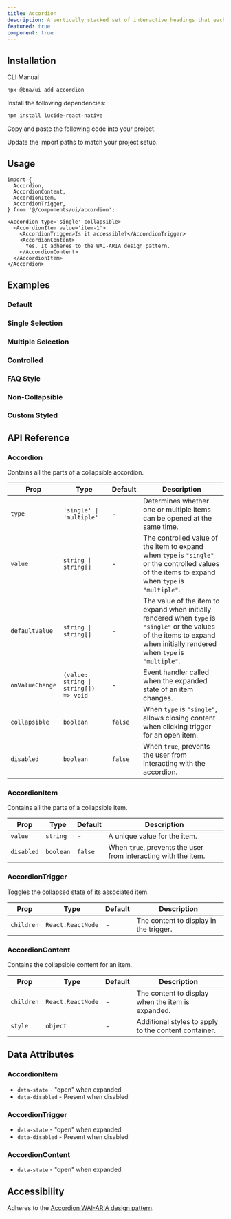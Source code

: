 ```yaml
---
title: Accordion
description: A vertically stacked set of interactive headings that each reveal a section of content.
featured: true
component: true
---
```


<ComponentPreview
  name='accordion-demo'
  description='A basic accordion with collapsible sections'
/>

## Installation

<CodeTabs>

<TabsList>
  <TabsTrigger value="cli">CLI</TabsTrigger>
  <TabsTrigger value="manual">Manual</TabsTrigger>
</TabsList>
<TabsContent value="cli">

```bash
npx @bna/ui add accordion
```

</TabsContent>

<TabsContent value="manual">

<Steps>

<Step>Install the following dependencies:</Step>

```bash
npm install lucide-react-native
```

<Step>Copy and paste the following code into your project.</Step>

<ComponentSource name='accordion' title='components/ui/accordion.tsx' />

<Step>Update the import paths to match your project setup.</Step>

</Steps>

</TabsContent>

</CodeTabs>

## Usage

```tsx
import {
  Accordion,
  AccordionContent,
  AccordionItem,
  AccordionTrigger,
} from '@/components/ui/accordion';
```

```tsx
<Accordion type='single' collapsible>
  <AccordionItem value='item-1'>
    <AccordionTrigger>Is it accessible?</AccordionTrigger>
    <AccordionContent>
      Yes. It adheres to the WAI-ARIA design pattern.
    </AccordionContent>
  </AccordionItem>
</Accordion>
```

## Examples

### Default

<ComponentPreview
  name='accordion-demo'
  description='A basic accordion with single selection and collapsible behavior'
/>

### Single Selection

<ComponentPreview
  name='accordion-single'
  description='An accordion that allows only one item to be open at a time'
/>

### Multiple Selection

<ComponentPreview
  name='accordion-multiple'
  description='An accordion that allows multiple items to be open simultaneously'
/>

### Controlled

<ComponentPreview
  name='accordion-controlled'
  description='An accordion with controlled state management'
/>

### FAQ Style

<ComponentPreview
  name='accordion-faq'
  description='An accordion formatted as a frequently asked questions section'
/>

### Non-Collapsible

<ComponentPreview
  name='accordion-non-collapsible'
  description='An accordion where at least one item must always remain open'
/>

### Custom Styled

<ComponentPreview
  name='accordion-styled'
  description='An accordion with custom styling and icons'
/>

## API Reference

### Accordion

Contains all the parts of a collapsible accordion.

| Prop            | Type                                  | Default | Description                                                                                                                                                                 |
| --------------- | ------------------------------------- | ------- | --------------------------------------------------------------------------------------------------------------------------------------------------------------------------- |
| `type`          | `'single' \| 'multiple'`              | -       | Determines whether one or multiple items can be opened at the same time.                                                                                                    |
| `value`         | `string \| string[]`                  | -       | The controlled value of the item to expand when `type` is `"single"` or the controlled values of the items to expand when `type` is `"multiple"`.                           |
| `defaultValue`  | `string \| string[]`                  | -       | The value of the item to expand when initially rendered when `type` is `"single"` or the values of the items to expand when initially rendered when `type` is `"multiple"`. |
| `onValueChange` | `(value: string \| string[]) => void` | -       | Event handler called when the expanded state of an item changes.                                                                                                            |
| `collapsible`   | `boolean`                             | `false` | When `type` is `"single"`, allows closing content when clicking trigger for an open item.                                                                                   |
| `disabled`      | `boolean`                             | `false` | When `true`, prevents the user from interacting with the accordion.                                                                                                         |

### AccordionItem

Contains all the parts of a collapsible item.

| Prop       | Type      | Default | Description                                                    |
| ---------- | --------- | ------- | -------------------------------------------------------------- |
| `value`    | `string`  | -       | A unique value for the item.                                   |
| `disabled` | `boolean` | `false` | When `true`, prevents the user from interacting with the item. |

### AccordionTrigger

Toggles the collapsed state of its associated item.

| Prop       | Type              | Default | Description                            |
| ---------- | ----------------- | ------- | -------------------------------------- |
| `children` | `React.ReactNode` | -       | The content to display in the trigger. |

### AccordionContent

Contains the collapsible content for an item.

| Prop       | Type              | Default | Description                                          |
| ---------- | ----------------- | ------- | ---------------------------------------------------- |
| `children` | `React.ReactNode` | -       | The content to display when the item is expanded.    |
| `style`    | `object`          | -       | Additional styles to apply to the content container. |

## Data Attributes

### AccordionItem

- `data-state` - "open" when expanded
- `data-disabled` - Present when disabled

### AccordionTrigger

- `data-state` - "open" when expanded
- `data-disabled` - Present when disabled

### AccordionContent

- `data-state` - "open" when expanded

## Accessibility

Adheres to the [Accordion WAI-ARIA design pattern](https://www.w3.org/WAI/ARIA/apg/patterns/disclosure/).
